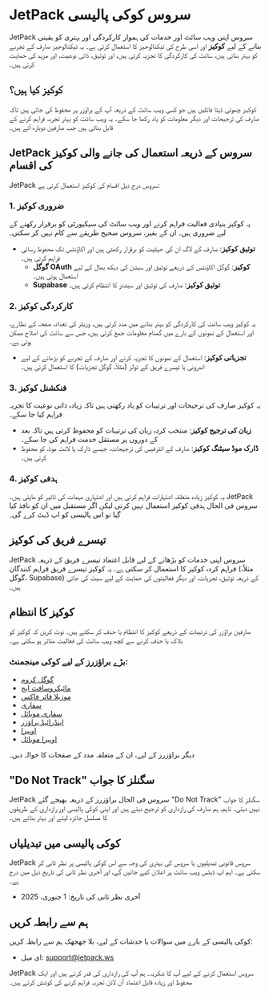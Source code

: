 # JetPack سروس کوکی پالیسی

JetPack سروس اپنی ویب سائٹ اور خدمات کی ہموار کارکردگی اور بہتری کو یقینی بنانے کے لیے **کوکیز** اور اسی طرح کی ٹیکنالوجیز کا استعمال کرتی ہے۔ یہ ٹیکنالوجیز صارف کے تجربے کو بہتر بناتی ہیں، سائٹ کی کارکردگی کا تجزیہ کرتی ہیں، اور توثیق، ذاتی نوعیت، اور مزید کی حمایت کرتی ہیں۔

## کوکیز کیا ہیں؟

کوکیز چھوٹی ڈیٹا فائلیں ہیں جو کسی ویب سائٹ کے ذریعہ آپ کے براؤزر پر محفوظ کی جاتی ہیں تاکہ صارف کی ترجیحات اور دیگر معلومات کو یاد رکھا جا سکے۔ یہ ویب سائٹ کو بہتر تجربہ فراہم کرنے کے قابل بناتی ہیں جب صارفین دوبارہ آتے ہیں۔

## JetPack سروس کے ذریعہ استعمال کی جانے والی کوکیز کی اقسام

JetPack سروس درج ذیل اقسام کی کوکیز استعمال کرتی ہے:

### 1. ضروری کوکیز

یہ کوکیز بنیادی فعالیت فراہم کرنے اور ویب سائٹ کی سیکیورٹی کو برقرار رکھنے کے لیے ضروری ہیں۔ ان کے بغیر، سروس صحیح طریقے سے کام نہیں کر سکتی۔

- **توثیق کوکیز**: صارف کے لاگ ان کی حیثیت کو برقرار رکھتی ہیں اور اکاؤنٹس تک محفوظ رسائی فراہم کرتی ہیں۔
  - **گوگل OAuth کوکیز**: گوگل اکاؤنٹس کے ذریعے توثیق اور سیشن کی دیکھ بھال کے لیے استعمال ہوتی ہیں۔
  - **Supabase توثیق کوکیز**: صارف کی توثیق اور سیشنز کا انتظام کرتی ہیں۔

### 2. کارکردگی کوکیز

یہ کوکیز ویب سائٹ کی کارکردگی کو بہتر بنانے میں مدد کرتی ہیں، وزیٹر کی تعداد، صفحہ کے نظارے، اور استعمال کے نمونوں کے بارے میں گمنام معلومات جمع کرتی ہیں، جس سے سائٹ کی اصلاح ممکن ہوتی ہے۔

- **تجزیاتی کوکیز**: استعمال کے نمونوں کا تجزیہ کرنے اور صارف کے تجربے کو بڑھانے کے لیے اندرونی یا تیسرے فریق کے ٹولز (مثلاً، گوگل تجزیات) کا استعمال کرتی ہیں۔

### 3. فنکشنل کوکیز

یہ کوکیز صارف کی ترجیحات اور ترتیبات کو یاد رکھتی ہیں تاکہ زیادہ ذاتی نوعیت کا تجربہ فراہم کیا جا سکے۔

- **زبان کی ترجیح کوکیز**: منتخب کردہ زبان کی ترتیبات کو محفوظ کرتی ہیں تاکہ بعد کے دوروں پر مستقل خدمت فراہم کی جا سکے۔
- **ڈارک موڈ سیٹنگ کوکیز**: صارف کے انٹرفیس کی ترجیحات، جیسے ڈارک یا لائٹ موڈ، کو محفوظ کرتی ہیں۔

### 4. ہدفی کوکیز

یہ کوکیز زیادہ متعلقہ اشتہارات فراہم کرتی ہیں اور اشتہاری مہمات کی تاثیر کو ماپتی ہیں۔ JetPack سروس فی الحال ہدفی کوکیز استعمال نہیں کرتی لیکن اگر مستقبل میں ان کو نافذ کیا گیا تو اس پالیسی کو اپ ڈیٹ کرے گی۔

## تیسرے فریق کی کوکیز

JetPack سروس اپنی خدمات کو بڑھانے کے لیے قابل اعتماد تیسرے فریق کے ذریعہ فراہم کردہ کوکیز کا استعمال کر سکتی ہے۔ یہ کوکیز تیسرے فریق فراہم کنندگان (مثلاً، گوگل، Supabase) کے ذریعہ توثیق، تجزیات، اور دیگر فعالیتوں کی حمایت کے لیے سیٹ کی جاتی ہیں۔

## کوکیز کا انتظام

صارفین براؤزر کی ترتیبات کے ذریعے کوکیز کا انتظام یا حذف کر سکتے ہیں۔ نوٹ کریں کہ کوکیز کو بلاک یا حذف کرنے سے کچھ ویب سائٹ کی فعالیت متاثر ہو سکتی ہے۔

### بڑے براؤزرز کے لیے کوکی مینجمنٹ:

- [گوگل کروم](https://support.google.com/chrome/answer/95647?hl=en)
- [مائیکروسافٹ ایج](https://support.microsoft.com/en-us/microsoft-edge/allow-cookies)
- [موزیلا فائر فاکس](https://support.mozilla.org/en-US/kb/cookies-information-websites-store-on-your-computer)
- [سفاری](https://support.apple.com/en-us/guide/safari/sfri11471/mac)
- [سفاری موبائل](https://support.apple.com/en-us/HT201265)
- [اینڈرائیڈ براؤزر](https://support.google.com/chrome/answer/114662?hl=en)
- [اوپیرا](https://help.opera.com/en/latest/web-preferences/#cookies)
- [اوپیرا موبائل](https://help.opera.com/en/mobile/android/#privacy)

دیگر براؤزرز کے لیے، ان کے متعلقہ مدد کے صفحات کا حوالہ دیں۔

## "Do Not Track" سگنلز کا جواب

JetPack سروس فی الحال براؤزرز کے ذریعہ بھیجے گئے "Do Not Track" سگنلز کا جواب نہیں دیتی۔ تاہم، ہم صارف کی رازداری کو ترجیح دیتے ہیں اور اپنی کوکی پالیسی اور رازداری کے طریقوں کا مسلسل جائزہ لیتے اور بہتر بناتے ہیں۔

## کوکی پالیسی میں تبدیلیاں

JetPack سروس قانونی تبدیلیوں یا سروس کی بہتری کی وجہ سے اس کوکی پالیسی پر نظر ثانی کر سکتی ہے۔ اہم اپ ڈیٹس ویب سائٹ پر اعلان کیے جائیں گے، اور آخری نظر ثانی کی تاریخ ذیل میں درج ہے۔

- آخری نظر ثانی کی تاریخ: 1 جنوری، 2025

## ہم سے رابطہ کریں

کوکی پالیسی کے بارے میں سوالات یا خدشات کے لیے، بلا جھجھک ہم سے رابطہ کریں:

- ای میل: [support@jetpack.ws](mailto:support@jetpack.ws)

JetPack سروس استعمال کرنے کے لیے آپ کا شکریہ۔ ہم آپ کی رازداری کی قدر کرتے ہیں اور ایک محفوظ اور زیادہ قابل اعتماد آن لائن تجربہ فراہم کرنے کی کوشش کرتے ہیں۔